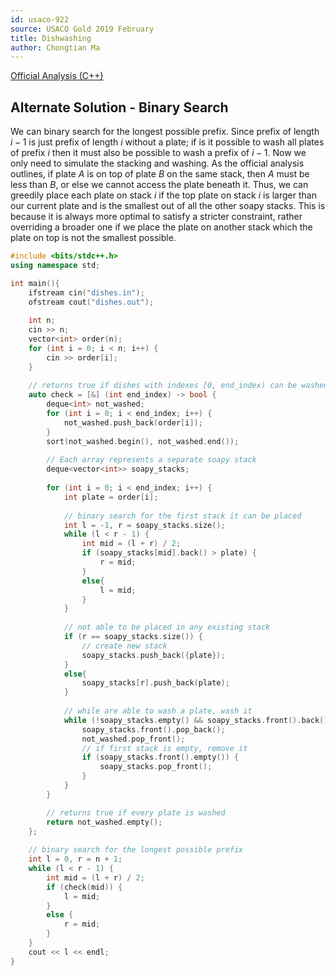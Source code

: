 ```yaml
---
id: usaco-922
source: USACO Gold 2019 February
title: Dishwashing
author: Chongtian Ma
---
```


[Official Analysis (C++)](http://www.usaco.org/current/data/sol_dishes_gold_feb19.html)

## Alternate Solution - Binary Search

We can binary search for the longest possible prefix. Since prefix of length $i-1$ is just prefix of length $i$ without a plate; if is it possible to wash all plates of prefix $i$ then it must also be possible to wash a prefix of $i-1$. Now we only need to simulate the stacking and washing. As the official analysis outlines, if plate $A$ is on top of plate $B$ on the same stack, then $A$ must be less than $B$, or else we cannot access the plate beneath it. Thus, we can greedily place each plate on stack $i$ if the top plate on stack $i$ is larger than our current plate and is the smallest out of all the other soapy stacks. This is because it is always more optimal to satisfy a stricter constraint, rather overriding a broader one if we place the plate on another stack which the plate on top is not the smallest possible.

<LanguageSection>

<CPPSection>

```cpp
#include <bits/stdc++.h>
using namespace std;

int main(){
	ifstream cin("dishes.in");
	ofstream cout("dishes.out");
	
	int n; 
	cin >> n;
	vector<int> order(n);
	for (int i = 0; i < n; i++) {
		cin >> order[i];
	}
	
	// returns true if dishes with indexes [0, end_index) can be washed
	auto check = [&] (int end_index) -> bool {
		deque<int> not_washed;
		for (int i = 0; i < end_index; i++) {
			not_washed.push_back(order[i]);
		}
		sort(not_washed.begin(), not_washed.end());
		
		// Each array represents a separate soapy stack
		deque<vector<int>> soapy_stacks;
		
		for (int i = 0; i < end_index; i++) {
			int plate = order[i];
			
			// binary search for the first stack it can be placed
			int l = -1, r = soapy_stacks.size();
			while (l < r - 1) {
				int mid = (l + r) / 2;
				if (soapy_stacks[mid].back() > plate) {
					r = mid;
				}
				else{
					l = mid;
				}
			}
			
			// not able to be placed in any existing stack 
			if (r == soapy_stacks.size()) {
				// create new stack
				soapy_stacks.push_back({plate});
			}
			else{
				soapy_stacks[r].push_back(plate);
			}
			
			// while are able to wash a plate, wash it
			while (!soapy_stacks.empty() && soapy_stacks.front().back() == not_washed.front()) {
				soapy_stacks.front().pop_back();
				not_washed.pop_front();
				// if first stack is empty, remove it
				if (soapy_stacks.front().empty()) {
					soapy_stacks.pop_front();
				}
			}
		}

		// returns true if every plate is washed
		return not_washed.empty();
	};
	
	// binary search for the longest possible prefix
	int l = 0, r = n + 1;
	while (l < r - 1) {
		int mid = (l + r) / 2;
		if (check(mid)) {
			l = mid;
		}
		else {
			r = mid;
		}
	}
	cout << l << endl;
}
```

</CPPSection>

</LanguageSection>
